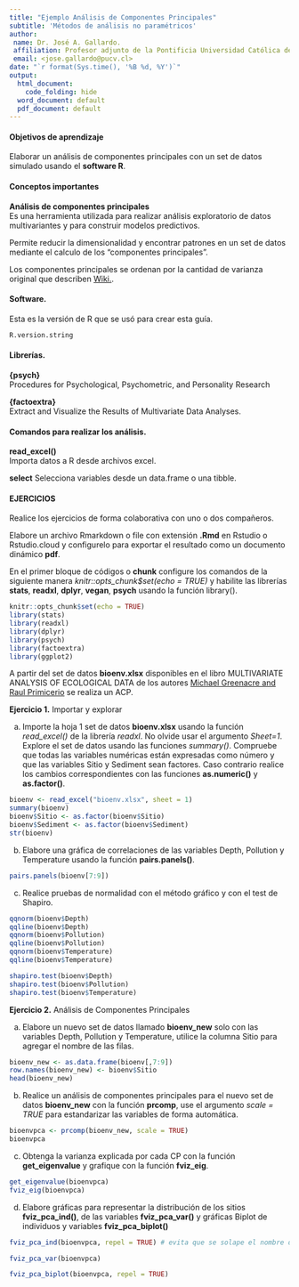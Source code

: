 ```yaml
---
title: "Ejemplo Análisis de Componentes Principales"
subtitle: 'Métodos de análisis no paramétricos'
author:
 name: Dr. José A. Gallardo.
 affiliation: Profesor adjunto de la Pontificia Universidad Católica de Valparaíso
 email: <jose.gallardo@pucv.cl>
date: "`r format(Sys.time(), '%B %d, %Y')`"
output:
  html_document:
    code_folding: hide
  word_document: default
  pdf_document: default
---
```


#### Objetivos de aprendizaje

Elaborar un análisis de componentes principales con un set de datos simulado usando el **software R**.
  
#### Conceptos importantes

**Análisis de componentes principales**  
Es una herramienta utilizada para realizar análisis exploratorio de datos multivariantes y para construir modelos predictivos.

Permite reducir la dimensionalidad y encontrar patrones en un set de datos mediante el calculo de los “componentes principales”.

Los componentes principales se ordenan por la cantidad de varianza original que describen [Wiki.](https://es.wikipedia.org/wiki/An%C3%A1lisis_de_componentes_principales).

#### Software.

Esta es la versión de R que se usó para crear esta guía.
```r
R.version.string
```

#### Librerías.
  
**{psych}**  
Procedures for Psychological, Psychometric, and Personality
Research

**{factoextra}**  
Extract and Visualize the Results of Multivariate Data Analyses.

#### Comandos para realizar los análisis.

**read_excel()**  
Importa datos a R desde archivos excel.

**select**
Selecciona variables desde un data.frame o una tibble.




#### EJERCICIOS

Realice los ejercicios de forma colaborativa con uno o dos compañeros.

Elabore un archivo Rmarkdown o file con extensión **.Rmd** en Rstudio o Rstudio.cloud y configurelo para exportar el resultado como un documento dinámico **pdf**. 

En el primer bloque de códigos o **chunk** configure los comandos de la siguiente manera *knitr::opts_chunk$set(echo = TRUE)* y habilite las librerías **stats**,  **readxl**, **dplyr**, **vegan**, **psych** usando la función library().

```r
knitr::opts_chunk$set(echo = TRUE)
library(stats)
library(readxl)
library(dplyr)
library(psych)
library(factoextra)
library(ggplot2)
```

A partir del set de datos **bioenv.xlsx** disponibles en el libro  MULTIVARIATE ANALYSIS OF ECOLOGICAL DATA de los autores [Michael Greenacre and Raul Primicerio](https://www.fbbva.es/microsite/multivariate-statistics/) se realiza un ACP.

**Ejercicio 1.** Importar y explorar

a) Importe la hoja 1 set de datos **bioenv.xlsx** usando la función *read_excel()* de la librería *readxl*. No olvide usar el argumento *Sheet=1*. Explore el set de datos usando las funciones *summary()*. Compruebe que todas las variables numéricas están expresadas como número y que las variables Sitio y Sediment sean factores. Caso contrario realice los cambios correspondientes con las funciones **as.numeric()** y **as.factor()**.

```r
bioenv <- read_excel("bioenv.xlsx", sheet = 1)
summary(bioenv)
bioenv$Sitio <- as.factor(bioenv$Sitio)
bioenv$Sediment <- as.factor(bioenv$Sediment)
str(bioenv)
```

b) Elabore una gráfica de correlaciones de las variables Depth, Pollution y Temperature usando la función **pairs.panels()**.

```r
pairs.panels(bioenv[7:9])
```

c) Realice pruebas de normalidad con el método gráfico y con el test de Shapiro. 
```r
qqnorm(bioenv$Depth)
qqline(bioenv$Depth)
qqnorm(bioenv$Pollution)
qqline(bioenv$Pollution)
qqnorm(bioenv$Temperature)
qqline(bioenv$Temperature)

shapiro.test(bioenv$Depth)
shapiro.test(bioenv$Pollution)
shapiro.test(bioenv$Temperature)
```

**Ejercicio 2.** Análisis de Componentes Principales

a) Elabore un nuevo set de datos llamado **bioenv_new** solo con las variables Depth, Pollution y Temperature, utilice la columna Sitio para agregar el nombre de las filas.

```r
bioenv_new <- as.data.frame(bioenv[,7:9])
row.names(bioenv_new) <- bioenv$Sitio
head(bioenv_new)
```

b) Realice un análisis de componentes principales para el nuevo set de datos **bioenv_new** con la función **prcomp**, use el argumento *scale = TRUE* para estandarizar las variables de forma automática. 

```r

bioenvpca <- prcomp(bioenv_new, scale = TRUE)
bioenvpca
```

c) Obtenga la varianza explicada por cada CP con la función **get_eigenvalue** y grafique con la función **fviz_eig**.

```r
get_eigenvalue(bioenvpca)
fviz_eig(bioenvpca)

```

d) Elabore gráficas para representar la distribución de los sitios **fviz_pca_ind()**, de las variables **fviz_pca_var()** y gráficas Biplot de individuos y variables **fviz_pca_biplot()**

```r
fviz_pca_ind(bioenvpca, repel = TRUE) # evita que se solape el nombre de los sitios

```


```r
fviz_pca_var(bioenvpca)
```


```r
fviz_pca_biplot(bioenvpca, repel = TRUE)
```
